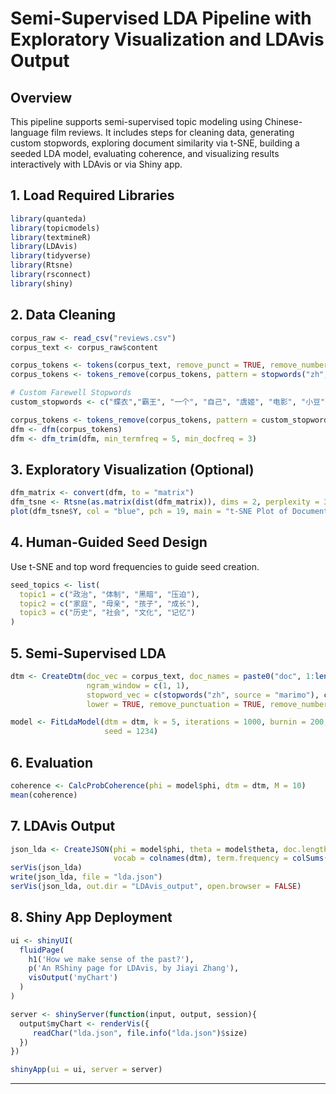 # Semi-Supervised LDA Pipeline with Exploratory Visualization and LDAvis Output

## Overview
This pipeline supports semi-supervised topic modeling using Chinese-language film reviews. It includes steps for cleaning data, generating custom stopwords, exploring document similarity via t-SNE, building a seeded LDA model, evaluating coherence, and visualizing results interactively with LDAvis or via Shiny app.

## 1. Load Required Libraries
```r
library(quanteda)
library(topicmodels)
library(textmineR)
library(LDAvis)
library(tidyverse)
library(Rtsne)
library(rsconnect)
library(shiny)
```

## 2. Data Cleaning
```r
corpus_raw <- read_csv("reviews.csv")
corpus_text <- corpus_raw$content

corpus_tokens <- tokens(corpus_text, remove_punct = TRUE, remove_numbers = TRUE)
corpus_tokens <- tokens_remove(corpus_tokens, pattern = stopwords("zh", source = "marimo"))

# Custom Farewell Stopwords
custom_stopwords <- c("蝶衣","霸王", "一个", "自己", "虞姬", "电影", "小豆", "没有", "时候", "就是", "最后", "有用", "他们", "四爷", "也是", "可以", "都是", "的是", "开始", "师哥", "来自", "觉得", "石头", "看到", "他是", "一种", "已经", "真的", "一次", "只有", "不成", "可是", "成了", "知道", "其实", "后来", "一句", "哥哥", "中的", "本文", "转载", "凯歌", "这种", "出来", "无法", "很多", "怎么", "还有", "不能", "一部", "甚至", "终于", "也许", "出现", "公公", "东西", "一点", "楚霸王", "看完", "之能", "虽然", "于是", "并不", "或许", "多少", "看了", "一段", "来说", "就像", "无论", "身上", "我想", "不会", "一刻", "师父", "他在", "面前", "认为", "我是", "的活", "那种", "说的", "这里", "才是", "太多", "片子", "个儿", "那是", "想要", "那句", "真是", "是在", "便是", "有些", "更是", "随着", "整个", "青木", "说出", "有着", "事情", "令人", "下来", "你是", "出了", "仿佛", "她是", "当然", "都不", "项羽", "早已", "都有", "不再", "也有", "看来", "都在", "一遍", "有了", "不算", "身边", "再次", "一幕", "又是", "除了", "也就", "去了", "更加", "我也", "好像", "几个", "一下", "上了", "多么", "只要", "片中", "有点", "十分", "想到", "做到", "都会", "又有", "而已", "来看", "要是", "一片", "而言", "种种", "一把", "过了", "过的", "无可", "做的", "也要", "尽管", "了一", "再到", "也在", "跟着", "豆子", "他要", "一份", "被人", "放在", "就算", "我在", "就在", "他有", "那份", "不出", "而后", "他所", "是不",  "是有", "但在", "某种", "就有", "加上", "另一", "起了", "一条",  "看得", "给人", "留在", "当中", "不住", "一颗", "一根", "就要", "影片", "豆瓣", "师傅", "一辈子",  "一直", "作者", "版权", "形式",  "联系", "这篇", "影片", "可能", "剧透", "一天", "一年", "时辰", "尼姑", "二八", "青春", "削去", "头发", "一笑", "万古", "力拔山兮", "盖世", "演员", "癞子", "凤仙")

corpus_tokens <- tokens_remove(corpus_tokens, pattern = custom_stopwords)
dfm <- dfm(corpus_tokens)
dfm <- dfm_trim(dfm, min_termfreq = 5, min_docfreq = 3)
```

## 3. Exploratory Visualization (Optional)
```r
dfm_matrix <- convert(dfm, to = "matrix")
dfm_tsne <- Rtsne(as.matrix(dist(dfm_matrix)), dims = 2, perplexity = 30)
plot(dfm_tsne$Y, col = "blue", pch = 19, main = "t-SNE Plot of Document Similarity")
```

## 4. Human-Guided Seed Design
Use t-SNE and top word frequencies to guide seed creation.
```r
seed_topics <- list(
  topic1 = c("政治", "体制", "黑暗", "压迫"),
  topic2 = c("家庭", "母亲", "孩子", "成长"),
  topic3 = c("历史", "社会", "文化", "记忆")
)
```

## 5. Semi-Supervised LDA
```r
dtm <- CreateDtm(doc_vec = corpus_text, doc_names = paste0("doc", 1:length(corpus_text)), 
                 ngram_window = c(1, 1), 
                 stopword_vec = c(stopwords("zh", source = "marimo"), custom_stopwords),
                 lower = TRUE, remove_punctuation = TRUE, remove_numbers = TRUE)

model <- FitLdaModel(dtm = dtm, k = 5, iterations = 1000, burnin = 200, alpha = 0.1, beta = 0.05,
                     seed = 1234)
```

## 6. Evaluation
```r
coherence <- CalcProbCoherence(phi = model$phi, dtm = dtm, M = 10)
mean(coherence)
```

## 7. LDAvis Output
```r
json_lda <- CreateJSON(phi = model$phi, theta = model$theta, doc.length = rowSums(dtm), 
                       vocab = colnames(dtm), term.frequency = colSums(dtm))
serVis(json_lda)
write(json_lda, file = "lda.json")
serVis(json_lda, out.dir = "LDAvis_output", open.browser = FALSE)
```

## 8. Shiny App Deployment
```r
ui <- shinyUI(
  fluidPage(
    h1('How we make sense of the past?'),
    p('An RShiny page for LDAvis, by Jiayi Zhang'),
    visOutput('myChart')
  )
)

server <- shinyServer(function(input, output, session){
  output$myChart <- renderVis({
     readChar("lda.json", file.info("lda.json")$size)
  })
})

shinyApp(ui = ui, server = server)
```

---
